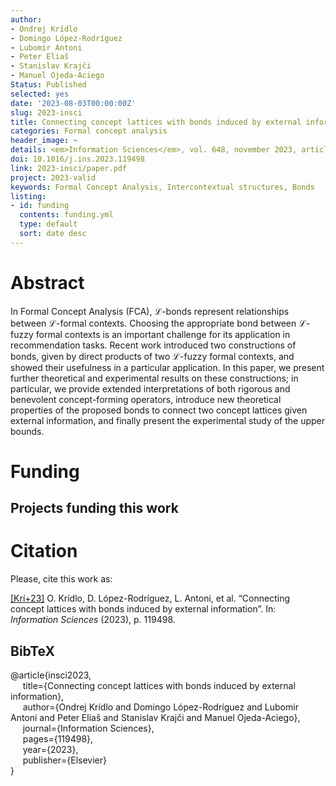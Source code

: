 ```yaml
---
author:
- Ondrej Krídlo
- Domingo López-Rodríguez
- Lubomir Antoni
- Peter Eliaš
- Stanislav Krajči
- Manuel Ojeda-Aciego
Status: Published
selected: yes
date: '2023-08-03T00:00:00Z'
slug: 2023-insci
title: Connecting concept lattices with bonds induced by external information
categories: Formal concept analysis
header_image: ~
details: <em>Information Sciences</em>, vol. 648, november 2023, article 119498
doi: 10.1016/j.ins.2023.119498
link: 2023-insci/paper.pdf
project: 2023-valid
keywords: Formal Concept Analysis, Intercontextual structures, Bonds
listing:
- id: funding
  contents: funding.yml
  type: default
  sort: date desc
---
```




# Abstract


In Formal Concept Analysis (FCA), $\mathcal L$-bonds represent relationships between $\mathcal L$-formal contexts. Choosing the appropriate bond between $\mathcal L$-fuzzy formal contexts is an important challenge for its application in recommendation tasks. Recent work introduced two constructions of bonds, given by direct products of two $\mathcal L$-fuzzy formal contexts, and showed their usefulness in a particular application. In this paper, we present further theoretical and experimental results on these constructions; in particular, we provide extended interpretations of both rigorous and benevolent concept-forming operators, introduce new theoretical properties of the proposed bonds to connect two concept lattices given external information, and finally present the experimental study of the upper bounds.




# Funding
::: {.callout-note appearance='minimal' collapse=false}
## Projects funding this work

:::{#funding}
:::
:::




# Citation
Please, cite this work as:


<a name=bib-insci2023></a>[[Krí+23]](#cite-insci2023) O. Krídlo, D. López-Rodríguez, L. Antoni, et al. “Connecting concept lattices with bonds induced by external information”. In: _Information Sciences_ (2023), p. 119498.

::: {.callout-note appearance="minimal" collapse=true}

## BibTeX

@article{insci2023,<br>&nbsp;&nbsp;&nbsp;&nbsp;  title={Connecting concept lattices with bonds induced by external information},<br>&nbsp;&nbsp;&nbsp;&nbsp;  author={Ondrej Krídlo and Domingo López-Rodríguez and Lubomir Antoni and Peter Eliaš and Stanislav Krajči and Manuel Ojeda-Aciego},<br>&nbsp;&nbsp;&nbsp;&nbsp;  journal={Information Sciences},<br>&nbsp;&nbsp;&nbsp;&nbsp;  pages={119498},<br>&nbsp;&nbsp;&nbsp;&nbsp;  year={2023},<br>&nbsp;&nbsp;&nbsp;&nbsp;  publisher={Elsevier}<br>}

:::


